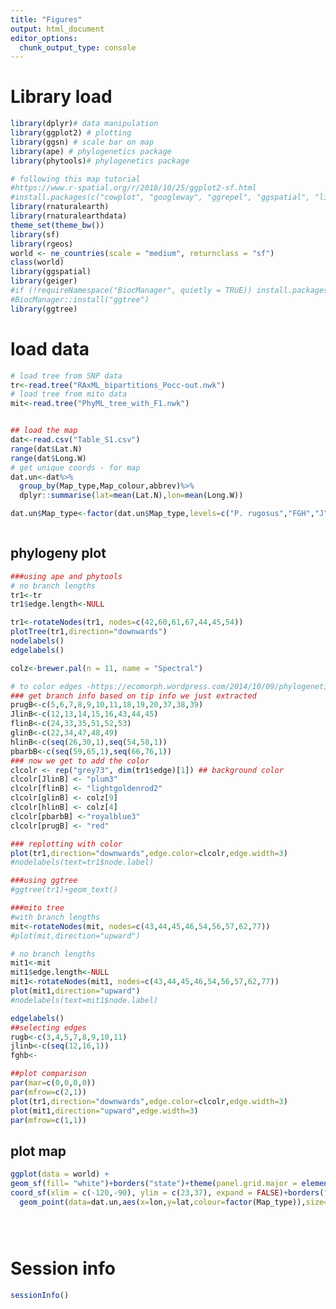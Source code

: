 ```yaml
---
title: "Figures"
output: html_document
editor_options: 
  chunk_output_type: console
---
```


# Library load
```r

library(dplyr)# data manipulation
library(ggplot2) # plotting
library(ggsn) # scale bar on map
library(ape) # phylogenetics package
library(phytools)# phylogenetics package

# following this map tutorial
#https://www.r-spatial.org/r/2018/10/25/ggplot2-sf.html
#install.packages(c("cowplot", "googleway", "ggrepel", "ggspatial", "libwgeom", "sf", "rnaturalearth", "rnaturalearthdata"))
library(rnaturalearth)
library(rnaturalearthdata)
theme_set(theme_bw())
library(sf)
library(rgeos)
world <- ne_countries(scale = "medium", returnclass = "sf")
class(world)
library(ggspatial)
library(geiger)
#if (!requireNamespace("BiocManager", quietly = TRUE)) install.packages("BiocManager")
#BiocManager::install("ggtree")
library(ggtree)
```

# load data

```r
# load tree from SNP data 
tr<-read.tree("RAxML_bipartitions_Pocc-out.nwk")
# load tree from mito data
mit<-read.tree("PhyML_tree_with_F1.nwk")


## load the map
dat<-read.csv("Table_S1.csv")
range(dat$Lat.N)
range(dat$Long.W)
# get unique coords - for map
dat.un<-dat%>%
  group_by(Map_type,Map_colour,abbrev)%>%
  dplyr::summarise(lat=mean(Lat.N),lon=mean(Long.W))

dat.un$Map_type<-factor(dat.un$Map_type,levels=c("P. rugosus","FGH","J","P. barbatus","P. occidentalis","P. desertorum"))



```

## phylogeny plot

```r
###using ape and phytools
# no branch lengths
tr1<-tr
tr1$edge.length<-NULL

tr1<-rotateNodes(tr1, nodes=c(42,60,61,67,44,45,54))
plotTree(tr1,direction="downwards")
nodelabels()
edgelabels()

colz<-brewer.pal(n = 11, name = "Spectral")

# to color edges -https://ecomorph.wordpress.com/2014/10/09/phylogenetic-trees-in-r-4/
### get branch info based on tip info we just extracted
prugB<-c(5,6,7,8,9,10,11,18,19,20,37,38,39)
JlinB<-c(12,13,14,15,16,43,44,45)
flinB<-c(24,33,35,51,52,53)
glinB<-c(22,34,47,48,49)
hlinB<-c(seq(26,30,1),seq(54,58,1))
pbarbB<-c(seq(59,65,1),seq(66,76,1))
### now we get to add the color
clcolr <- rep("grey73", dim(tr1$edge)[1]) ## background color
clcolr[JlinB] <- "plum3"
clcolr[flinB] <- "lightgoldenrod2"
clcolr[glinB] <- colz[9]
clcolr[hlinB] <- colz[4]
clcolr[pbarbB] <-"royalblue3"
clcolr[prugB] <- "red"

### replotting with color
plot(tr1,direction="downwards",edge.color=clcolr,edge.width=3)
#nodelabels(text=tr1$node.label)

###using ggtree
#ggtree(tr1)+geom_text()

###mito tree
#with branch lengths
mit<-rotateNodes(mit, nodes=c(43,44,45,46,54,56,57,62,77))
#plot(mit,direction="upward")

# no branch lengths
mit1<-mit
mit1$edge.length<-NULL
mit1<-rotateNodes(mit1, nodes=c(43,44,45,46,54,56,57,62,77))
plot(mit1,direction="upward")
#nodelabels(text=mit1$node.label)

edgelabels()
##selecting edges
rugb<-c(3,4,5,7,8,9,10,11)
jlinb<-c(seq(12,16,1))
fghb<-

##plot comparison
par(mar=c(0,0,0,0))
par(mfrow=c(2,1))
plot(tr1,direction="downwards",edge.color=clcolr,edge.width=3)
plot(mit1,direction="upward",edge.width=3)
par(mfrow=c(1,1))


```

## plot map

```r
ggplot(data = world) +
geom_sf(fill= "white")+borders("state")+theme(panel.grid.major = element_line(color = gray(.5), linetype = "dashed", size = 0.5), panel.background = element_rect(fill = "aliceblue"))+
coord_sf(xlim = c(-120,-90), ylim = c(23,37), expand = FALSE)+borders("state")+
  geom_point(data=dat.un,aes(x=lon,y=lat,colour=factor(Map_type)),size=2)+scale_color_manual(values=c("red","violet","goldenrod","blue","grey","black"),name="Species/Lineage")+xlab("Longitude")+ylab("Latitude")+theme(legend.text = element_text(face = "italic"))+ annotation_scale() #geom_text(data=dat.un,aes(x=jitter(lon),y=jitter(lat),label=abbrev),size=3)





```


# Session info
```r

sessionInfo()


```